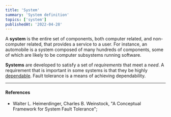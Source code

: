 ```yaml
---
title: 'System'
summary: 'System definition'
topics: ['system']
publishedAt: '2022-04-28'
---
```


A **system** is the entire set of components, both computer related, and non-computer related, that provides a service to a user. For instance, an automobile is a system composed of many hundreds of components, some of which are likely to be computer subsystems running software.

**Systems** are developed to satisfy a set of *requirements* that meet a *need*. A requirement that
is important in some systems is that they be highly [dependable](/notes/dependable-system). Fault tolerance is a means of achieving dependability.

---

#### References

* Walter L. Heimerdinger, Charles B. Weinstock, "A Conceptual Framework for System Fault Tolerance";
